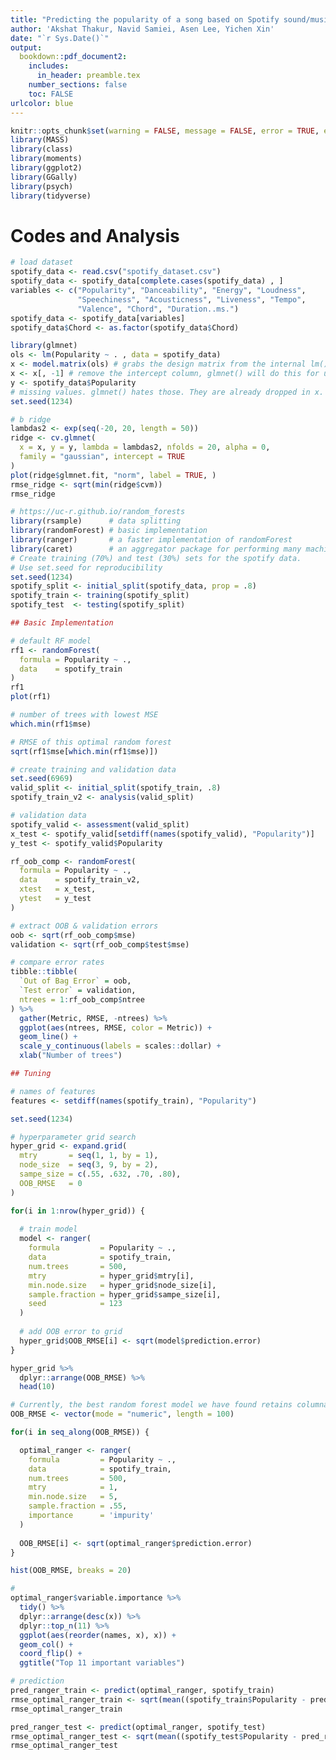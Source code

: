 ```yaml
---
title: "Predicting the popularity of a song based on Spotify sound/musical metrics"
author: 'Akshat Thakur, Navid Samiei, Asen Lee, Yichen Xin'
date: "`r Sys.Date()`"
output: 
  bookdown::pdf_document2:
    includes:
      in_header: preamble.tex
    number_sections: false
    toc: FALSE
urlcolor: blue
---
```


```r
knitr::opts_chunk$set(warning = FALSE, message = FALSE, error = TRUE, echo=FALSE)
library(MASS)
library(class)
library(moments)
library(ggplot2)
library(GGally)
library(psych)
library(tidyverse)
```

# Codes and Analysis

```r
# load dataset
spotify_data <- read.csv("spotify_dataset.csv")
spotify_data <- spotify_data[complete.cases(spotify_data) , ]
variables <- c("Popularity", "Danceability", "Energy", "Loudness", 
               "Speechiness", "Acousticness", "Liveness", "Tempo", 
               "Valence", "Chord", "Duration..ms.")
spotify_data <- spotify_data[variables]
spotify_data$Chord <- as.factor(spotify_data$Chord)
```

```r
library(glmnet)
ols <- lm(Popularity ~ . , data = spotify_data)
x <- model.matrix(ols) # grabs the design matrix from the internal lm() output
x <- x[, -1] # remove the intercept column, glmnet() will do this for us
y <- spotify_data$Popularity
# missing values. glmnet() hates those. They are already dropped in x.
set.seed(1234)

# b ridge
lambdas2 <- exp(seq(-20, 20, length = 50))
ridge <- cv.glmnet(
  x = x, y = y, lambda = lambdas2, nfolds = 20, alpha = 0,
  family = "gaussian", intercept = TRUE
)
plot(ridge$glmnet.fit, "norm", label = TRUE, )
rmse_ridge <- sqrt(min(ridge$cvm))
rmse_ridge
```

``` r
# https://uc-r.github.io/random_forests
library(rsample)      # data splitting 
library(randomForest) # basic implementation
library(ranger)       # a faster implementation of randomForest
library(caret)        # an aggregator package for performing many machine learning models
# Create training (70%) and test (30%) sets for the spotify data.
# Use set.seed for reproducibility
set.seed(1234)
spotify_split <- initial_split(spotify_data, prop = .8)
spotify_train <- training(spotify_split)
spotify_test  <- testing(spotify_split)

## Basic Implementation

# default RF model
rf1 <- randomForest(
  formula = Popularity ~ .,
  data    = spotify_train
)
rf1
plot(rf1)

# number of trees with lowest MSE
which.min(rf1$mse)

# RMSE of this optimal random forest
sqrt(rf1$mse[which.min(rf1$mse)])

# create training and validation data 
set.seed(6969)
valid_split <- initial_split(spotify_train, .8)
spotify_train_v2 <- analysis(valid_split)

# validation data
spotify_valid <- assessment(valid_split)
x_test <- spotify_valid[setdiff(names(spotify_valid), "Popularity")]
y_test <- spotify_valid$Popularity

rf_oob_comp <- randomForest(
  formula = Popularity ~ .,
  data    = spotify_train_v2,
  xtest   = x_test,
  ytest   = y_test
)

# extract OOB & validation errors
oob <- sqrt(rf_oob_comp$mse)
validation <- sqrt(rf_oob_comp$test$mse)

# compare error rates
tibble::tibble(
  `Out of Bag Error` = oob,
  `Test error` = validation,
  ntrees = 1:rf_oob_comp$ntree
) %>%
  gather(Metric, RMSE, -ntrees) %>%
  ggplot(aes(ntrees, RMSE, color = Metric)) +
  geom_line() +
  scale_y_continuous(labels = scales::dollar) +
  xlab("Number of trees")

## Tuning

# names of features
features <- setdiff(names(spotify_train), "Popularity")

set.seed(1234)

# hyperparameter grid search
hyper_grid <- expand.grid(
  mtry       = seq(1, 1, by = 1),
  node_size  = seq(3, 9, by = 2),
  sampe_size = c(.55, .632, .70, .80),
  OOB_RMSE   = 0
)

for(i in 1:nrow(hyper_grid)) {
  
  # train model
  model <- ranger(
    formula         = Popularity ~ ., 
    data            = spotify_train, 
    num.trees       = 500,
    mtry            = hyper_grid$mtry[i],
    min.node.size   = hyper_grid$node_size[i],
    sample.fraction = hyper_grid$sampe_size[i],
    seed            = 123
  )
  
  # add OOB error to grid
  hyper_grid$OOB_RMSE[i] <- sqrt(model$prediction.error)
}

hyper_grid %>% 
  dplyr::arrange(OOB_RMSE) %>%
  head(10)

# Currently, the best random forest model we have found retains columnar categorical variables and uses mtry = 1, terminal node size of 5 observations, and a sample size of 55%. Lets repeat this model to get a better expectation of our error rate.
OOB_RMSE <- vector(mode = "numeric", length = 100)

for(i in seq_along(OOB_RMSE)) {

  optimal_ranger <- ranger(
    formula         = Popularity ~ ., 
    data            = spotify_train, 
    num.trees       = 500,
    mtry            = 1,
    min.node.size   = 5,
    sample.fraction = .55,
    importance      = 'impurity'
  )
  
  OOB_RMSE[i] <- sqrt(optimal_ranger$prediction.error)
}

hist(OOB_RMSE, breaks = 20)

#
optimal_ranger$variable.importance %>% 
  tidy() %>%
  dplyr::arrange(desc(x)) %>%
  dplyr::top_n(11) %>%
  ggplot(aes(reorder(names, x), x)) +
  geom_col() +
  coord_flip() +
  ggtitle("Top 11 important variables")

# prediction
pred_ranger_train <- predict(optimal_ranger, spotify_train)
rmse_optimal_ranger_train <- sqrt(mean((spotify_train$Popularity - pred_ranger_train$predictions)^2))
rmse_optimal_ranger_train

pred_ranger_test <- predict(optimal_ranger, spotify_test)
rmse_optimal_ranger_test <- sqrt(mean((spotify_test$Popularity - pred_ranger_test$predictions)^2))
rmse_optimal_ranger_test
```

